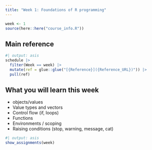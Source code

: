 ```yaml
---
title: "Week 1: Foundations of R programming"
---
```


```r
week <- 1
source(here::here("course_info.R"))
```

## Main reference

```r
#| output: asis
schedule |>
  filter(Week == week) |>
  mutate(ref = glue::glue("[{Reference}]({Reference_URL})")) |>
  pull(ref)
```

## What you will learn this week

* objects/values
* Value types and vectors
* Control flow (if, loops)
* Functions
* Environments / scoping
* Raising conditions (stop, warning, message, cat)


```r
#| output: asis
show_assignments(week)
```

